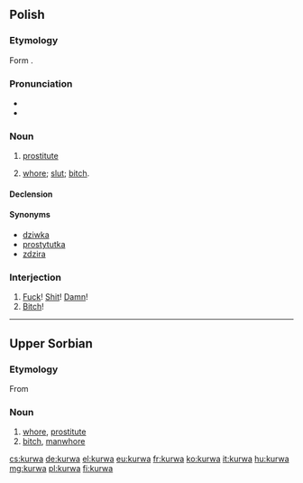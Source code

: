 {{also|kurwą}}
==Polish==

===Etymology===
Form {{etyl|sla-pro|pl}} {{term/t|sla-pro|*kury}}.

===Pronunciation===
* {{IPA|/ˈkurva/|lang=pl}}
* {{audio|Pl-kurwa.ogg|audio}}

===Noun===
{{pl-noun|f}}

# {{context|vulgar|lang=pl}} [[prostitute]]
# {{context|offensive|vulgar|lang=pl}} [[whore]]; [[slut]]; [[bitch]].

====Declension====
{{pl-decl-noun-f|kur|w|kurew}}

====Synonyms====
* [[dziwka]]
* [[prostytutka]]
* [[zdzira]]

===Interjection===
{{head|pl|interjection}}

# [[fuck|Fuck]]! [[shit|Shit]]! [[damn|Damn]]!
# [[bitch|Bitch]]!

----

==Upper Sorbian==

===Etymology===
From {{etyl|sla-pro|hsb}} {{term/t|sla-pro|*kury}}

===Noun===
{{head|hsb|noun|g=f}}

# [[whore]], [[prostitute]]
# [[bitch]], [[manwhore]]

[[cs:kurwa]]
[[de:kurwa]]
[[el:kurwa]]
[[eu:kurwa]]
[[fr:kurwa]]
[[ko:kurwa]]
[[it:kurwa]]
[[hu:kurwa]]
[[mg:kurwa]]
[[pl:kurwa]]
[[fi:kurwa]]